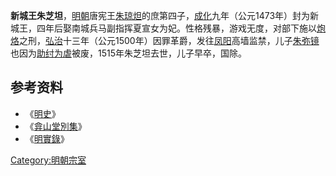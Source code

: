 '''新城王朱芝坦'''{{BD|14世纪50年代||1515年|catIdx=Z朱}}，[[明朝|明朝]]唐宪王[[朱琼炟|朱琼炟]]的庶第四子，[[成化|成化]]九年（公元1473年）封为新城王，四年后娶南城兵马副指挥夏宣女为妃。性格残暴，游戏无度，对部下施以[[炮烙|炮烙]]之刑，[[弘治_(明朝)|弘治]]十三年（公元1500年）因罪革爵，发往[[凤阳|凤阳]]高墙监禁，儿子[[朱弥镜|朱弥镜]]也因为[[助纣为虐|助纣为虐]]被废，1515年朱芝坦去世，儿子早卒，国除。

==参考资料==
*《[[明史|明史]]》
*《[[弇山堂別集|弇山堂別集]]》
*《[[明實錄|明實錄]]》

{{s-start}}
{{s-none|無|[[明朝|明政府]]始封之王}}
{{s-ttl|title=[[明朝藩王列表_(唐王系)#新城國|明朝新城國國王]]|years=1473年—1500年}}
{{s-aft|after=无，犯法国除}}
{{end}}

[[Category:明朝宗室|Category:明朝宗室]]